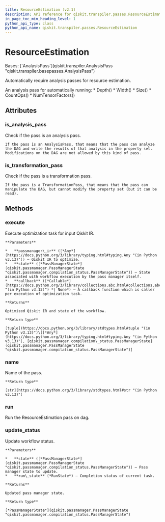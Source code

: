 ```yaml
---
title: ResourceEstimation (v2.1)
description: API reference for qiskit.transpiler.passes.ResourceEstimation in qiskit v2.1
in_page_toc_min_heading_level: 1
python_api_type: class
python_api_name: qiskit.transpiler.passes.ResourceEstimation
---
```


# ResourceEstimation

<Class id="qiskit.transpiler.passes.ResourceEstimation" isDedicatedPage={true} github="https://github.com/Qiskit/qiskit/tree/stable/2.1/qiskit/transpiler/passes/analysis/resource_estimation.py#L24-L41" signature="qiskit.transpiler.passes.ResourceEstimation(*args, **kwargs)" modifiers="class">
  Bases: [`AnalysisPass`](qiskit.transpiler.AnalysisPass "qiskit.transpiler.basepasses.AnalysisPass")

  Automatically require analysis passes for resource estimation.

  An analysis pass for automatically running: \* Depth() \* Width() \* Size() \* CountOps() \* NumTensorFactors()

  ## Attributes

  ### is\_analysis\_pass

  <Attribute id="qiskit.transpiler.passes.ResourceEstimation.is_analysis_pass">
    Check if the pass is an analysis pass.

    If the pass is an AnalysisPass, that means that the pass can analyze the DAG and write the results of that analysis in the property set. Modifications on the DAG are not allowed by this kind of pass.
  </Attribute>

  ### is\_transformation\_pass

  <Attribute id="qiskit.transpiler.passes.ResourceEstimation.is_transformation_pass">
    Check if the pass is a transformation pass.

    If the pass is a TransformationPass, that means that the pass can manipulate the DAG, but cannot modify the property set (but it can be read).
  </Attribute>

  ## Methods

  ### execute

  <Function id="qiskit.transpiler.passes.ResourceEstimation.execute" github="https://github.com/Qiskit/qiskit/tree/stable/2.1/qiskit/passmanager/base_tasks.py#L72-L118" signature="execute(passmanager_ir, state, callback=None)">
    Execute optimization task for input Qiskit IR.

    **Parameters**

    *   **passmanager\_ir** ([*Any*](https://docs.python.org/3/library/typing.html#typing.Any "(in Python v3.13)")) – Qiskit IR to optimize.
    *   **state** ([*PassManagerState*](qiskit.passmanager.PassManagerState "qiskit.passmanager.compilation_status.PassManagerState")) – State associated with workflow execution by the pass manager itself.
    *   **callback** ([*Callable*](https://docs.python.org/3/library/collections.abc.html#collections.abc.Callable "(in Python v3.13)") *| None*) – A callback function which is caller per execution of optimization task.

    **Returns**

    Optimized Qiskit IR and state of the workflow.

    **Return type**

    [tuple](https://docs.python.org/3/library/stdtypes.html#tuple "(in Python v3.13)")\[[*Any*](https://docs.python.org/3/library/typing.html#typing.Any "(in Python v3.13)"), [qiskit.passmanager.compilation\_status.PassManagerState](qiskit.passmanager.PassManagerState "qiskit.passmanager.compilation_status.PassManagerState")]
  </Function>

  ### name

  <Function id="qiskit.transpiler.passes.ResourceEstimation.name" github="https://github.com/Qiskit/qiskit/tree/stable/2.1/qiskit/passmanager/base_tasks.py#L68-L70" signature="name()">
    Name of the pass.

    **Return type**

    [str](https://docs.python.org/3/library/stdtypes.html#str "(in Python v3.13)")
  </Function>

  ### run

  <Function id="qiskit.transpiler.passes.ResourceEstimation.run" github="https://github.com/Qiskit/qiskit/tree/stable/2.1/qiskit/transpiler/passes/analysis/resource_estimation.py#L39-L41" signature="run(_)">
    Run the ResourceEstimation pass on dag.
  </Function>

  ### update\_status

  <Function id="qiskit.transpiler.passes.ResourceEstimation.update_status" github="https://github.com/Qiskit/qiskit/tree/stable/2.1/qiskit/passmanager/base_tasks.py#L120-L138" signature="update_status(state, run_state)">
    Update workflow status.

    **Parameters**

    *   **state** ([*PassManagerState*](qiskit.passmanager.PassManagerState "qiskit.passmanager.compilation_status.PassManagerState")) – Pass manager state to update.
    *   **run\_state** (*RunState*) – Completion status of current task.

    **Returns**

    Updated pass manager state.

    **Return type**

    [*PassManagerState*](qiskit.passmanager.PassManagerState "qiskit.passmanager.compilation_status.PassManagerState")
  </Function>
</Class>

